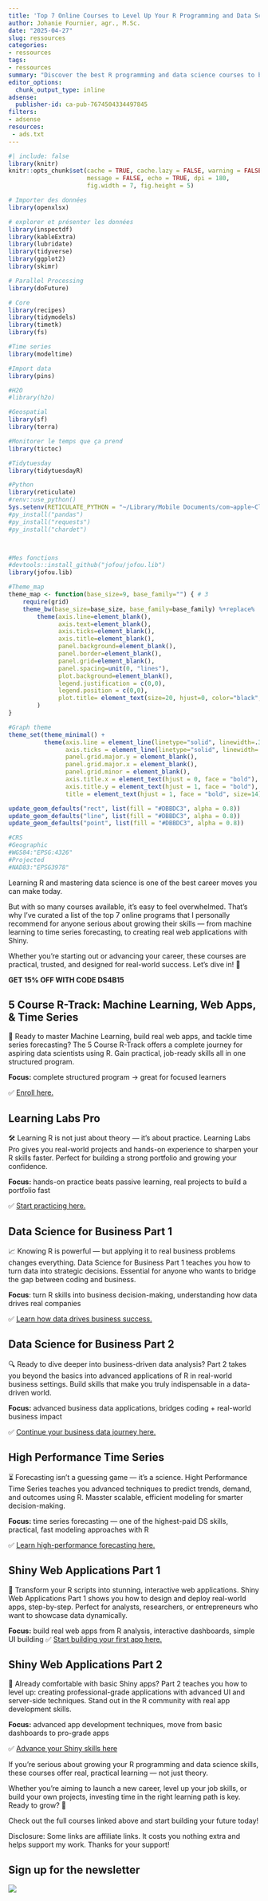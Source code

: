 ```yaml
---
title: 'Top 7 Online Courses to Level Up Your R Programming and Data Science Skills (2025 Edition)'
author: Johanie Fournier, agr., M.Sc.
date: "2025-04-27"
slug: ressources
categories:
- ressources
tags:
- ressources
summary: "Discover the best R programming and data science courses to boost your skills, build real-world projects, and grow your career. Start learning smarter today!"
editor_options: 
  chunk_output_type: inline
adsense:
  publisher-id: ca-pub-7674504334497845
filters:
- adsense
resources:
 - ads.txt 
---
```


```r
#| include: false
library(knitr)
knitr::opts_chunk$set(cache = TRUE, cache.lazy = FALSE, warning = FALSE, 
                      message = FALSE, echo = TRUE, dpi = 180,
                      fig.width = 7, fig.height = 5)

# Importer des données
library(openxlsx)

# explorer et présenter les données
library(inspectdf)
library(kableExtra)
library(lubridate)
library(tidyverse)
library(ggplot2)
library(skimr)

# Parallel Processing
library(doFuture)

# Core 
library(recipes)
library(tidymodels)
library(timetk)
library(fs)

#Time series
library(modeltime)

#Import data
library(pins)

#H2O
#library(h2o)

#Geospatial
library(sf)
library(terra)

#Monitorer le temps que ça prend
library(tictoc)

#Tidytuesday
library(tidytuesdayR)

#Python
library(reticulate)
#renv::use_python()
Sys.setenv(RETICULATE_PYTHON = "~/Library/Mobile Documents/com~apple~CloudDocs/ADV/johaniefournier.com/renv/python/virtualenvs/renv-python-3.9/bin/python")
#py_install("pandas")
#py_install("requests")
#py_install("chardet")



#Mes fonctions
#devtools::install_github("jofou/jofou.lib")
library(jofou.lib)

#Theme_map
theme_map <- function(base_size=9, base_family="") { # 3
	require(grid)
	theme_bw(base_size=base_size, base_family=base_family) %+replace%
		theme(axis.line=element_blank(),
			  axis.text=element_blank(),
			  axis.ticks=element_blank(),
			  axis.title=element_blank(),
			  panel.background=element_blank(),
			  panel.border=element_blank(),
			  panel.grid=element_blank(),
			  panel.spacing=unit(0, "lines"),
			  plot.background=element_blank(),
			  legend.justification = c(0,0),
			  legend.position = c(0,0),
			  plot.title= element_text(size=20, hjust=0, color="black", face="bold"),
		)
}

#Graph theme
theme_set(theme_minimal() +
          theme(axis.line = element_line(linetype="solid", linewidth=.3, color="black"),
                axis.ticks = element_line(linetype="solid", linewidth=.5, color="black"),
                panel.grid.major.y = element_blank(),
                panel.grid.major.x = element_blank(),
                panel.grid.minor = element_blank(),
                axis.title.x = element_text(hjust = 0, face = "bold"),
                axis.title.y = element_text(hjust = 1, face = "bold"),
                title = element_text(hjust = 1, face = "bold", size=14)))

update_geom_defaults("rect", list(fill = "#DBBDC3", alpha = 0.8))
update_geom_defaults("line", list(fill = "#DBBDC3", alpha = 0.8))
update_geom_defaults("point", list(fill = "#DBBDC3", alpha = 0.8))

#CRS
#Geographic
#WGS84:"EPSG:4326"
#Projected
#NAD83:"EPSG3978"
```

Learning R and mastering data science is one of the best career moves you can make today.

But with so many courses available, it’s easy to feel overwhelmed.
That’s why I’ve curated a list of the top 7 online programs that I personally recommend for anyone serious about growing their skills — from machine learning to time series forecasting, to creating real web applications with Shiny.

Whether you're starting out or advancing your career, these courses are practical, trusted, and designed for real-world success.
Let’s dive in! 🚀

::: {.callout-tip}
**GET 15% OFF WITH CODE DS4B15**
:::

## 5 Course R-Track: Machine Learning, Web Apps, & Time Series

🚀 Ready to master Machine Learning, build real web apps, and tackle time series forecasting? The 5 Course R-Track offers a complete journey for aspiring data scientists using R. Gain practical, job-ready skills all in one structured program.

**Focus:** complete structured program → great for focused learners

✅ [Enroll here.](Yhttps://university.business-science.io/p/5-course-bundle-machine-learning-web-apps-time-series/?coupon_code=DS4B15&affcode=173166_sqpk4nck)


## Learning Labs Pro

🛠️ Learning R is not just about theory — it’s about practice. Learning Labs Pro gives you real-world projects and hands-on experience to sharpen your R skills faster. Perfect for building a strong portfolio and growing your confidence.

**Focus:** hands-on practice beats passive learning, real projects to build a portfolio fast

✅ [Start practicing here.](Yhttps://university.business-science.io/p/learning-labs-pro/?coupon_code=DS4B15&affcode=173166_sqpk4nck)


## Data Science for Business Part 1

📈 Knowing R is powerful — but applying it to real business problems changes everything. Data Science for Business Part 1 teaches you how to turn data into strategic decisions. Essential for anyone who wants to bridge the gap between coding and business.

**Focus**: turn R skills into business decision-making, understanding how data drives real companies

✅ [Learn how data drives business success.](Yhttps://university.business-science.io/p/ds4b-101-r-business-analysis-r/?coupon_code=DS4B15&affcode=173166_sqpk4nck)


## Data Science for Business Part 2

🔍 Ready to dive deeper into business-driven data analysis?
Part 2 takes you beyond the basics into advanced applications of R in real-world business settings. Build skills that make you truly indispensable in a data-driven world.

**Focus:** advanced business data applications, bridges coding + real-world business impact

✅ [Continue your business data journey here.](Yhttps://university.business-science.io/p/hr201-using-machine-learning-h2o-lime-to-predict-employee-turnover/?coupon_code=DS4B15&affcode=173166_sqpk4nck)

## High Performance Time Series

⏳ Forecasting isn’t a guessing game — it’s a science. Hight Performance Time Series teaches you advanced techniques to predict trends, demand, and outcomes using R. Masster scalable, efficient modeling for smarter decision-making.

**Focus:** time series forecasting — one of the highest-paid DS skills, practical, fast modeling approaches with R

✅ [Learn high-performance forecasting here.](Yhttps://university.business-science.io/p/ds4b-203-r-high-performance-time-series-forecasting/?coupon_code=DS4B15&affcode=173166_sqpk4nck)


## Shiny Web Applications Part 1

🎨 Transform your R scripts into stunning, interactive web applications. Shiny Web Applications Part 1 shows you how to design and deploy real-world apps, step-by-step. Perfect for analysts, researchers, or entrepreneurs who want to showcase data dynamically.

**Focus:** build real web apps from R analysis, interactive dashboards, simple UI building
✅ [Start building your first app here.](Yhttps://university.business-science.io/p/ds4b-102-r-shiny-web-application-business-level-1/?coupon_code=DS4B15&affcode=173166_sqpk4nck)


## Shiny Web Applications Part 2

🚀 Already comfortable with basic Shiny apps? Part 2 teaches you how to level up: creating professional-grade applications with advanced UI and server-side techniques. Stand out in the R community with real app development skills.

**Focus:** advanced app development techniques, move from basic dashboards to pro-grade apps

✅ [Advance your Shiny skills here](Yhttps://university.business-science.io/p/expert-shiny-developer-with-aws-course-ds4b-202a-r/?coupon_code=DS4B15&affcode=173166_sqpk4nck)


If you’re serious about growing your R programming and data science skills,
these courses offer real, practical learning — not just theory.

Whether you're aiming to launch a new career, level up your job skills, or build your own projects, investing time in the right learning path is key.
Ready to grow? 🚀

Check out the full courses linked above and start building your future today!

Disclosure: Some links are affiliate links. It costs you nothing extra and helps support my work. Thanks for your support!

## Sign up for the newsletter

<a href = "https://dashboard.mailerlite.com/forms/1478852/152663752035010469/share"> ![](sign_up.png)
</a>

<br>


